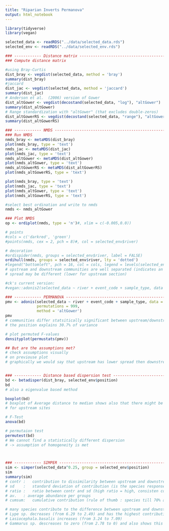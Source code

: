 ```yaml
---
title: "Riparian Inverts Permanova"
output: html_notebook
---
```


```r
library(tidyverse)
library(vegan)

selected_data <- readRDS("../data/selected_data.rds")
selected_env <- readRDS("../data/selected_env.rds")
```


```r
### ------------ Distance matrix ----------------------------------------------
### Compute distance matrix 

#using Bray-Curtis 
dist_bray <- vegdist(selected_data, method = 'bray')
summary(dist_bray)
#jaccard
dist_jac <- vegdist(selected_data, method = 'jaccard')
summary(dist_jac)
# Anderson et al.  (2006) version of Gower
dist_altGower <- vegdist(decostand(selected_data, "log"), "altGower")
summary(dist_altGower)
# Range standardization with "altGower" (that excludes double-zeros)
dist_altGowerRS <- vegdist(decostand(selected_data, "range"), "altGower")
summary(dist_altGowerRS)
```



```r
### ------------ NMDS ----------------------------------------------------------
### Run NMDS
nmds_bray <- metaMDS(dist_bray)  
plot(nmds_bray, type = 'text')
nmds_jac <- metaMDS(dist_jac)
plot(nmds_jac, type = 'text')
nmds_altGower <- metaMDS(dist_altGower)
plot(nmds_altGower, type = 'text')
nmds_altGowerRS <- metaMDS(dist_altGowerRS)
plot(nmds_altGowerRS, type = 'text')
```


```r
plot(nmds_bray, type = 'text')
plot(nmds_jac, type = 'text')
plot(nmds_altGower, type = 'text')
plot(nmds_altGowerRS, type = 'text')
```


```r
#select best ordination and write to nmds
nmds <- nmds_altGower

### Plot NMDS
op <- ordiplot(nmds, type = 'n')#, xlim = c(-0.005,0.0))

# points
#cols = c('darkred', 'green')
#points(nmds, cex = 2, pch = 8)#, col = selected_env$river)

# decoration
#ordispider(nmds, groups = selected_env$river, label = FALSE)
ordihull(nmds, groups = selected_env$river, lty = 'dotted')
#legend("bottomleft", pch = 16, col = cols, legend = levels(selected_env$river))
# upstream and downstream communities are well separated (indicates an effect!)
# spread may be different (lower for upstream section)
```




```r
#ck's current version: 
#vegan::adonis2(selected_data ~ river + event_code + sample_type, data = selected_env, permutations = 120, method = "jaccard", by = "terms")

### ------------ PERMANOVA -----------------------------------------------------
pmv <- adonis(selected_data ~ river + event_code + sample_type, data = selected_env, 
              permutations = 999, 
              method = 'altGower')
pmv
# communities differ statsitically significant between upstream/downstream
# the position explains 30.7% of variance

# plot permuted F-values
densityplot(permustats(pmv))

## But are the assumptions met?
# check assumptions visually
# on previouse plot
# graphically we would say that upstream has lower spread then downstream


### ------------ Distance based dispersion test --------------------------------
bd <- betadisper(dist_bray, selected_env$position)
bd
# also a eigenvalue based method

boxplot(bd)
# boxplot of Average distance to median shows also that there might be lower dispersion 
# for upstream sites

# F-Test
anova(bd)

# permutaion test
permutest(bd)
# We cannot find a statistically different dispersion 
# -> assumption of homogeneity is met



### ------------ SIMPER --------------------------------------------------------
sim <- simper(selected_data^0.25, group = selected_env$position)
sim
summary(sim)
# contr :   contribution to dissimilarity between upstream and downstream
# sd    :   standard deviation of contribution (is the species response consitent?)
# ratio :   ratio between contr and sd (high ratio = high, consisten contribution)
# av.   : average abundance per groups
# cumsum:   cumulative contribution (rule of thumb : species till 70% are investigated)

# many species contribute to the difference between upstream and downstream sections
# Lype sp. decreases (from 6.29 to 2.49) and has the highest contribution
# Lasiocephala.basalis increases (from 3.24 to 7.09)
# Gammarus sp. descreases to zero (from 2.78 to 0) and also shows this consitently (high contribution to sd ratio)


```


